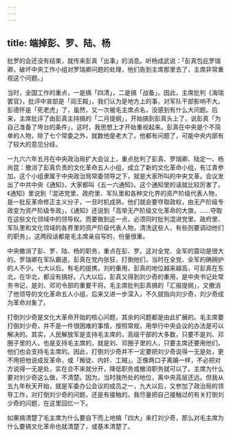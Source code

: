 ```yaml
---
---
---
```

title: 端掉彭、罗、陆、杨
---




批罗的会还没有结束，就传来彭真「出事」的消息。听杨成武说：「彭真包庇罗瑞卿，破坏中央工作小组对罗瑞卿问题的处理，他们告到主席那里去了，主席非常重视这个问题。」

当时，全国工作的重点，一是搞「四清」，二是搞「战备」。因此，主席批判《海瑞罢官》，批评中宣部是「阎王殿」，我们认为是地方上的事，对军队干部影响不大。彭德怀是「死老虎」了，虽然，又一次被毛主席点名，没感到有什么大问题。后来，主席批评了由彭真主持搞的「二月提纲」，开始搞到彭真头上了，说彭真「为自己准备了垮台的条件」，这时，我思想上才开始重视起来。彭真在中央是个不简单的人物，除了七个常委之外，就数他是老大了。他都有问题了，可能中央内部有了较大的意见分歧。

一九六六年五月在中央政治局扩大会议上，重点批判了彭真、罗瑞卿、陆定一、杨尚昆：撤消了彭真负责的文化革命五人小组，成立了新的文化革命小组，有江青参加，这个小组隶属于中央政治局常委领导之下，就是大家所叫的中央文革。会议发出了中共中央《通知》，大家都叫《五一六通知》。这个通知里的话就比较厉害了，《通知》里说到「混进党里、政府里、军队里和各种文化界的资产阶级代表人物，是一批反革命修正主义分子，一旦时机成熟，他们就会要夺取政权，由无产阶级专政变为资产阶级专政」，《通知》还说到「高举无产阶级文化革命的大旗，……夺取在这些文化领域中的领导权。而要做到这一点，必须同时批判混进党里、政府里、军队里和文化领域的各界里的资产阶级代表人物，清洗这些人，有些则要调动他们的职务」。这两段话都是毛主席亲自写的，份量很重。

中央撤消了彭、罗、陆、杨的职务，重点在彭、罗。这对全党、全军的震动是很大的。罗瑞卿在军队霸道，彭真在党内张狂，打倒他们，当时在全党、全军的确拥护的人不少。七大以后，有毛的提携，刘的重用，彭真的地位越来越高，可彭真在东北，在华北，都没有搞好。八大以后，彭真又得到刘少奇的重用，是中央书记处常务书记，是刘、邓司令部的重要干将。毛主席批判彭真搞的「汇报提纲」，又撤消了他领导的文化革命五人小组，后来又进一步深入，不久就指向刘少奇，刘少奇成为革命对象了。

打倒刘少奇是文化大革命开始的核心问题，其余的问题都是由此扩展的。毛主席要打倒刘少奇，并不是一件很困难的事情，按照常规，用举行中央会议的办法是可以解决的。其实，人民解放军是支持毛主席的，高级干部的大多数，只要不是刘、邓圈子里的人，也是支持毛主席的，就是刘、邓圈子里的人，只要主席还要用他们，他们也会支持毛主席的。因此，打倒刘少奇并不一定要把刘少奇说得一无是处，更不用把他说成反革命，或「叛徒、内奸、工贼」。正像两口子离婚一样，不必把对方说得一无是处，实在合不来就分开，降低职务或撤消职务就可以了。主席为什么要对刘少奇这么做，不清楚。因为，当时我所处的地位，离中央高层还远。但我从五九年秋天开始，就是军委办公会议的成员之一，九大以后，又参加了政治局的领导工作，对打倒刘少奇的问题，还是有接触的。我尽量把自己接触过的有关打倒刘少奇的问题，在这里回忆一下。

如果搞清楚了毛主席为什么要自下而上地搞「四大」来打刘少奇，那么对毛主席为什么要搞文化革命也就清楚了，或基本清楚了。